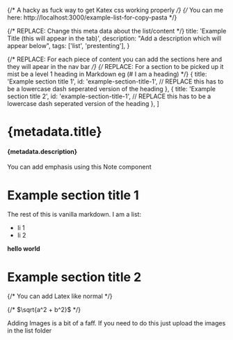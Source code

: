 {/* A hacky as fuck way to get Katex css working properly */}
{/* You can me here: http://localhost:3000/example-list-for-copy-pasta */}

<link
  rel="stylesheet"
  href="https://cdn.jsdelivr.net/npm/katex@0.16.9/dist/katex.min.css"
  integrity="sha384-n8MVd4RsNIU0tAv4ct0nTaAbDJwPJzDEaqSD1odI+WdtXRGWt2kTvGFasHpSy3SV"
  crossOrigin="anonymous"
/>

{/* REPLACE: Change this meta data about the list/content */}
title:
'Example Title (this will appear in the tab)',
description:
"Add a description which will appear below",
tags: ['list', 'prestenting'],
}

{/* REPLACE: For each piece of content you can add the sections here and they will apear in the nav bar */}
{/* REPLACE: For a section to be picked up it mist be a level 1 heading in Markdown eg (# I am a heading) */}
{
title: 'Example section title 1',
id: 'example-section-title-1', // REPLACE this has to be a lowercase dash seperated version of the heading
},
{
title: 'Example section title 2',
id: 'example-section-title-1', // REPLACE this has to be a lowercase dash seperated version of the heading
},
]

# {metadata.title}

#### {metadata.description}

<Note>You can add emphasis using this Note component</Note>

# Example section title 1

The rest of this is vanilla markdown.
I am a list:

- li 1
- li 2

**hello world**

# Example section title 2

{/* You can add Latex like normal */}

{/* $\sqrt{a^2 + b^2}$ */}

Adding Images is a bit of a faff. If you need to do this just upload the images in the list folder

<ExampleImage />
